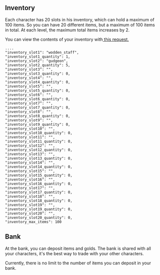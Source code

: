## Inventory
 
Each character has 20 slots in his inventory, which can hold a maximum of 100 items. So you can have 20 different items, but a maximum of 100 items in total. At each level, the maximum total items increases by 2.

You can view the contents of your inventory with[ this request.](https://api.artifactsmmo.com/docs/#/operations/my_characters_my_characters_get)

```http filename="JSON" copy
....
"inventory_slot1": "wodden_staff",
"inventory_slot1_quantity": 1,
"inventory_slot2": "gudgeon",
"inventory_slot2_quantity": 5,
"inventory_slot3": "",
"inventory_slot3_quantity": 0,
"inventory_slot4": "",
"inventory_slot4_quantity": 0,
"inventory_slot5": "",
"inventory_slot5_quantity": 0,
"inventory_slot6": "",
"inventory_slot6_quantity": 0,
"inventory_slot7": "",
"inventory_slot7_quantity": 0,
"inventory_slot8": "",
"inventory_slot8_quantity": 0,
"inventory_slot9": "",
"inventory_slot9_quantity": 0,
"inventory_slot10": "",
"inventory_slot10_quantity": 0,
"inventory_slot11": "",
"inventory_slot11_quantity": 0,
"inventory_slot12": "",
"inventory_slot12_quantity": 0,
"inventory_slot13": "",
"inventory_slot13_quantity": 0,
"inventory_slot14": "",
"inventory_slot14_quantity": 0,
"inventory_slot15": "",
"inventory_slot15_quantity": 0,
"inventory_slot16": "",
"inventory_slot16_quantity": 0,
"inventory_slot17": "",
"inventory_slot17_quantity": 0,
"inventory_slot18": "",
"inventory_slot18_quantity": 0,
"inventory_slot19": "",
"inventory_slot19_quantity": 0,
"inventory_slot20": "",
"inventory_slot20_quantity": 0,
"inventory_max_items": 100
```

## Bank

At the bank, you can deposit items and golds. The bank is shared with all your characters, it's the best way to trade with your other characters.

Currently, there is no limit to the number of items you can deposit in your bank.
